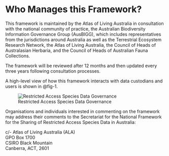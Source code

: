 # Who Manages this Framework?  {.unnumbered}

This framework is maintained by the Atlas of Living Australia in consultation with the national community of practice, the Australian Biodiversity Information Governance Group (AusBIGG), which includes representatives from the jurisdictions around Australia as well as the Terrestrial Ecosystem Research Network, the Atlas of Living Australia, the Council of Heads of Australasian Herbaria, and the Council of Heads of Australian Fauna Collections.

The framework will be reviewed after 12 months and then updated every three years following consultation processes.

A high-level view of how this framework interacts with data custodians and users is shown in @fig-1.

![Restricted Access Species Data Governance](images/rasd-fig-1.png "Title: Restricted Access Species Data Governance"){#fig-1 fig-alt="Restricted Access Species Data Governance flowchart, indicating the RASD Framework defines the processes, governance and standards for data custidians, and by extension, data requestors" fig-align="left"}

Organisations and individuals interested in commenting on the framework may address their comments to the Secretariat for the National Framework for the Sharing of Restricted Access Species Data in Australia:

c/- Atlas of Living Australia (ALA)\
GPO Box 1700\
CSIRO Black Mountain\
Canberra, ACT, 2601
